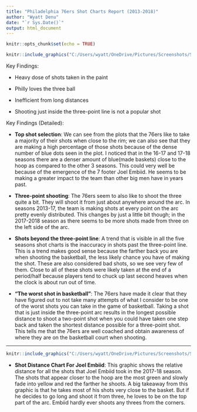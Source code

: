 ---
title: "Philadelphia 76ers Shot Charts Report (2013-2018)"
author: "Wyatt Denu"
date: "`r Sys.Date()`"
output: html_document
---

```{r setup, include=FALSE}
knitr::opts_chunk$set(echo = TRUE)
```

```{r, echo=FALSE}
knitr::include_graphics("C:/Users/wyatt/OneDrive/Pictures/Screenshots/Screenshot 2025-04-03 032430.png")
```

Key Findings:

-   Heavy dose of shots taken in the paint

-   Philly loves the three ball

-   Inefficient from long distances

-   Shooting just inside the three-point line is not a popular shot

Key Findings (Detailed):

-   **Top shot selection**: We can see from the plots that the 76ers like to take a majority of their shots when close to the rim; we can also see that they are making a high percentage of those shots because of the dense number of blue dots seen in the plot. I noticed that in the 16-17 and 17-18 seasons there are a denser amount of blue(made baskets) close to the hoop as compared to the other 3 seasons. This could very well be because of the emergence of the 7 footer Joel Embiid. He seems to be making a greater impact to the team than other big men have in years past.

-   **Three-point shooting**: The 76ers seem to also like to shoot the three quite a bit. They will shoot it from just about anywhere around the arc. In seasons 2013-17, the team is making shots at every point on the arc pretty evenly distributed. This changes by just a little bit though; in the 2017-2018 season as there seems to be more shots made from three on the left side of the arc.

-   **Shots beyond the three-point line**: A trend that is visible in all the five seasons shot charts is the inaccuracy in shots past the three-point line. This is a trend makes good sense because the farther back you are when shooting the basketball, the less likely chance you have of making the shot. These are also considered bad shots, so we see very few of them. Close to all of these shots were likely taken at the end of a period/half because players tend to chuck up last second heaves when the clock is about run out of time.

-   **"The worst shot in basketball"**: The 76ers have made it clear that they have figured out to not take many attempts of what I consider to be one of the worst shots you can take in the game of basketball. Taking a shot that is just inside the three-point arc results in the longest possible distance to shoot a two-point shot when you could have taken one step back and taken the shortest distance possible for a three-point shot. This tells me that the 76ers are well coached and obtain awareness of where they are on the basketball court when shooting.

------------------------------------------------------------------------

```{r, echo = FALSE}
knitr::include_graphics("C:/Users/wyatt/OneDrive/Pictures/Screenshots/Screenshot 2025-04-03 030741.png")
```

-   **Shot Distance Chart For Joel Embiid**: This graphic shows the relative distance for all the shots that Joel Embiid took in the 2017-18 season. The shots that appear closer to the hoop are the most green and slowly fade into yellow and red the farther he shoots. A big takeaway from this graphic is that he takes most of his shots very close to the basket. But if he decides to go long and shoot it from three, he loves to be on the top part of the arc. Embiid hardly ever shoots any threes from the corners.
